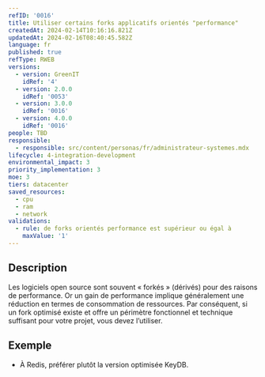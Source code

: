 ```yaml
---
refID: '0016'
title: Utiliser certains forks applicatifs orientés "performance"
createdAt: 2024-02-14T10:16:16.821Z
updatedAt: 2024-02-16T08:40:45.582Z
language: fr
published: true
refType: RWEB
versions:
  - version: GreenIT
    idRef: '4'
  - version: 2.0.0
    idRef: '0053'
  - version: 3.0.0
    idRef: '0016'
  - version: 4.0.0
    idRef: '0016'
people: TBD
responsible:
  - responsible: src/content/personas/fr/administrateur-systemes.mdx
lifecycle: 4-integration-development
environmental_impact: 3
priority_implementation: 3
moe: 3
tiers: datacenter
saved_resources:
  - cpu
  - ram
  - network
validations:
  - rule: de forks orientés performance est supérieur ou égal à
    maxValue: '1'
---
```


## Description

Les logiciels open source sont souvent « forkés » (dérivés) pour des raisons de performance. Or un gain de performance implique
généralement une réduction en termes de consommation de ressources. Par conséquent, si un fork optimisé existe et offre
un périmètre fonctionnel et technique suffisant pour votre projet, vous devez l’utiliser.

## Exemple

* À Redis, préférer plutôt la version optimisée KeyDB.
